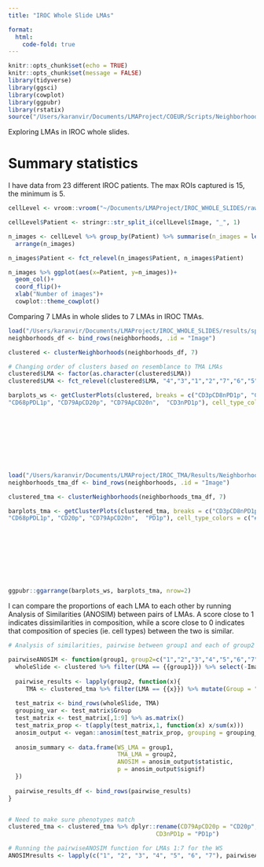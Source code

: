 ```yaml
---
title: "IROC Whole Slide LMAs"

format:
  html:
    code-fold: true
---
```


```r
knitr::opts_chunk$set(echo = TRUE)
knitr::opts_chunk$set(message = FALSE)
library(tidyverse)
library(ggsci)
library(cowplot)
library(ggpubr)
library(rstatix)
source("/Users/karanvir/Documents/LMAProject/COEUR/Scripts/Neighborhood Analysis/SPIAT_functions.R")
```

Exploring LMAs in IROC whole slides.

# Summary statistics

I have data from 23 different IROC patients. The max ROIs captured is 15, the minimum is 5.

```r
cellLevel <- vroom::vroom("~/Documents/LMAProject/IROC_WHOLE_SLIDES/raw_data/07Jun23_clean_cell_level.tsv.gz")

cellLevel$Patient <- stringr::str_split_i(cellLevel$Image, "_", 1)

n_images <- cellLevel %>% group_by(Patient) %>% summarise(n_images = length(unique(Image))) %>%
  arrange(n_images)

n_images$Patient <- fct_relevel(n_images$Patient, n_images$Patient)

n_images %>% ggplot(aes(x=Patient, y=n_images))+
  geom_col()+
  coord_flip()+
  xlab("Number of images")+
  cowplot::theme_cowplot()
```

Comparing 7 LMAs in whole slides to 7 LMAs in IROC TMAs.

```r
load("/Users/karanvir/Documents/LMAProject/IROC_WHOLE_SLIDES/results/spiat/rdata/IROC_WS_15r_15n_SPIAT.RData")
neighborhoods_df <- bind_rows(neighborhoods, .id = "Image")

clustered <- clusterNeighborhoods(neighborhoods_df, 7)

# Changing order of clusters based on resemblance to TMA LMAs
clustered$LMA <- factor(as.character(clustered$LMA))
clustered$LMA <- fct_relevel(clustered$LMA, "4","3","1","2","7","6","5")

barplots_ws <- getClusterPlots(clustered, breaks = c("CD3pCD8nPD1p", "CD3pCD8nPD1n", "CD3pCD8pPD1p", "CD3pCD8pPD1n", "CD68pPDL1n", 
"CD68pPDL1p", "CD79ApCD20p", "CD79ApCD20n",  "CD3nPD1p"), cell_type_colors = c("#E64B35FF",
                                                                                   "#f5b8af",
                                                                                   "#358295",
                                                                                   "#a6ddea",
                                                                                   "green",
                                                                                   "yellow",
                                                                                   "#744960",
                                                                                   "#d4a2bc",
                                                                                   "black"))
```

```r
load("/Users/karanvir/Documents/LMAProject/IROC_TMA/Results/Neighborhood-analysis/RData/IROCTMA_15r_15n_SPIAT.RData")
neighborhoods_tma_df <- bind_rows(neighborhoods, .id = "Image")

clustered_tma <- clusterNeighborhoods(neighborhoods_tma_df, 7)

barplots_tma <- getClusterPlots(clustered_tma, breaks = c("CD3pCD8nPD1p", "CD3pCD8nPD1n", "CD3pCD8pPD1p", "CD3pCD8pPD1n", "CD68pPDL1n", 
"CD68pPDL1p", "CD20p", "CD79ApCD20n",  "PD1p"), cell_type_colors = c("#E64B35FF",
                                                                                   "#f5b8af",
                                                                                   "#358295",
                                                                                   "#a6ddea",
                                                                                   "green",
                                                                                   "yellow",
                                                                                   "#744960",
                                                                                   "#d4a2bc",
                                                                                   "black"))
```

```r
ggpubr::ggarrange(barplots_ws, barplots_tma, nrow=2)
```

I can compare the proportions of each LMA to each other by running Analysis of Similarities (ANOSIM) between pairs of LMAs. A score close to 1 indicates dissimilarities in composition, while a score close to 0 indicates that composition of species (ie. cell types) between the two is similar.

```r

# Analysis of similarities, pairwise between group1 and each of group2

pairwiseANOSIM <- function(group1, group2=c("1","2","3","4","5","6","7")) {
  wholeSlide <- clustered %>% filter(LMA == {{group1}}) %>% select(-Image, -LMA, -Neighborhood) %>% mutate(Group = "WS")
  
  pairwise_results <- lapply(group2, function(x){
     TMA <- clustered_tma %>% filter(LMA == {{x}}) %>% mutate(Group = "TMA") %>% select(-Image, -LMA, -Neighborhood) %>% mutate(Group = "TMA")
  
  test_matrix <- bind_rows(wholeSlide, TMA)
  grouping_var <- test_matrix$Group
  test_matrix <- test_matrix[,1:9] %>% as.matrix()
  test_matrix_prop <- t(apply(test_matrix,1, function(x) x/sum(x)))
  anosim_output <- vegan::anosim(test_matrix_prop, grouping = grouping_var, distance = "bray", permutations = 999)
  
  anosim_summary <- data.frame(WS_LMA = group1,
                               TMA_LMA = group2,
                               ANOSIM = anosim_output$statistic,
                               p = anosim_output$signif)
  })
  
  pairwise_results_df <- bind_rows(pairwise_results)
}


# Need to make sure phenotypes match
clustered_tma <- clustered_tma %>% dplyr::rename(CD79ApCD20p = "CD20p",
                                          CD3nPD1p = "PD1p")

# Running the pairwiseANOSIM function for LMAs 1:7 for the WS
ANOSIMresults <- lapply(c("1", "2", "3", "4", "5", "6", "7"), pairwiseANOSIM)
```
